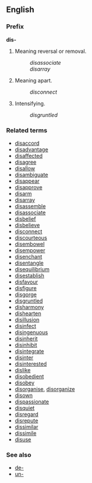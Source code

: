 ==English==
===Prefix===
'''dis-'''

#Meaning reversal or removal.
#:''disassociate''
#:''disarray''
#Meaning apart.
#:''disconnect''
#Intensifying.
#:''disgruntled''

===Related terms===
*[[disaccord]]
*[[disadvantage]]
*[[disaffected]]
*[[disagree]]
*[[disallow]]
*[[disambiguate]]
*[[disappear]]
*[[disapprove]]
*[[disarm]]
*[[disarray]]
*[[disassemble]]
*[[disassociate]]
*[[disbelief]]
*[[disbelieve]]
*[[disconnect]]
*[[discourteous]]
*[[disembowel]]
*[[disempower]]
*[[disenchant]]
*[[disentangle]]
*[[disequilibrium]]
*[[disestablish]]
*[[disfavour]]
*[[disfigure]]
*[[disgorge]]
*[[disgruntled]]
*[[disharmony]]
*[[dishearten]]
*[[disillusion]]
*[[disinfect]]
*[[disingenuous]]
*[[disinherit]]
*[[disinhibit]]
*[[disintegrate]]
*[[disinter]]
*[[disinterested]]
*[[dislike]]
*[[disobedient]]
*[[disobey]]
*[[disorganise]], [[disorganize]]
*[[disown]]
*[[dispassionate]]
*[[disquiet]]
*[[disregard]]
*[[disrepute]]
*[[dissimilar]]
*[[dissimile]]
*[[disuse]]

===See also===
*[[de-]]
*[[un-]]